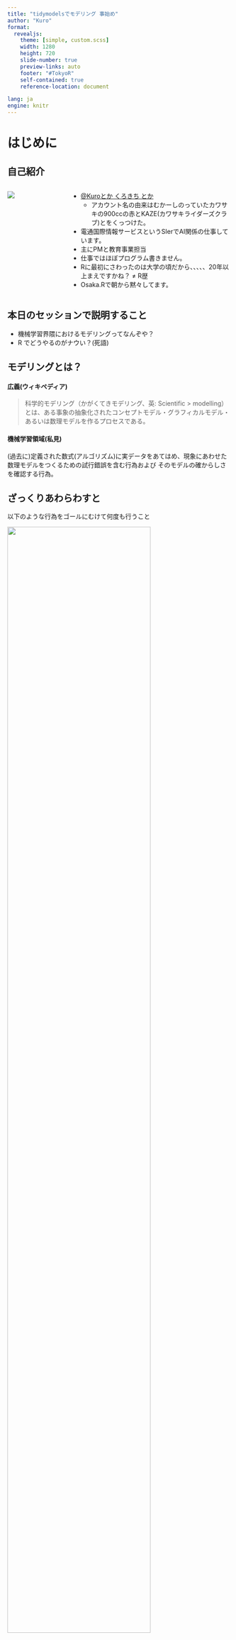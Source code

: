 ```yaml
---
title: "tidymodelsでモデリング 事始め"
author: "Kuro"
format: 
  revealjs:
    theme: [simple, custom.scss]
    width: 1280
    height: 720
    slide-number: true
    preview-links: auto
    footer: "#TokyoR"
    self-contained: true
    reference-location: document

lang: ja
engine: knitr
---
```


# はじめに

## 自己紹介

::: columns
::: {.column width="25%"}
![](./181120_8091.jpg)
:::

::: {.column width="75%"}
-   [\@Kuroとか くろきち とか](https://twitter.com/akaikaze_)
    -   アカウント名の由来はむかーしのっていたカワサキの900ccの赤とKAZE(カワサキライダーズクラブ)とをくっつけた。
-   電通国際情報サービスというSIerでAI関係の仕事しています。
-   主にPMと教育事業担当
-   仕事ではほぼプログラム書きません。
-   Rに最初にさわったのは大学の頃だから、、、、、20年以上まえですかね？ ≠ R歴
-   Osaka.Rで朝から黙々してます。
:::
:::

## 本日のセッションで説明すること

-   機械学習界隈におけるモデリングってなんぞや？
-   R でどうやるのがナウい？(死語)

## モデリングとは？

#### 広義(ウィキペディア)

> 科学的モデリング（かがくてきモデリング、英: Scientific \> modelling）とは、ある事象の抽象化されたコンセプトモデル・グラフィカルモデル・あるいは数理モデルを作るプロセスである。

#### 機械学習領域(私見)

(過去に)定義された数式(アルゴリズム)に実データをあてはめ、現象にあわせた数理モデルをつくるための試行錯誤を含む行為および そのモデルの確からしさを確認する行為。

## ざっくりあわらわすと

以下のような行為をゴールにむけて何度も行うこと

![](./%E6%A6%82%E5%BF%B5modeling.drawio.svg){fig-align="center" width="80%"}

## 参考 : データ分析のワークフロー

Wickham and Grolemund(2016) より作成

![](./t.drawio.svg){fig-align="center"}

## モデリング内でタスク(検討することは)たくさんある

### モデリングで実施するタスク(例) {.scrollable}

1)  モデルの選択
    -   複数モデル適用と評価\
        ランダムフォレスト Lasso ニューラルネットワーク
    -   タスク設定\
        回帰でやるのか？　分類でいくのか？
    -   ハイパーパラメータチューニング(初期設定値みたいなもの)
2)  評価の決定
    -   複数指標の検討\
        RMSEが良いのか？RMSLEがよいのか？
    -   汎用性能検討\
        過学習していないか？
    -   過去のモデルと比較の比較
    -   サンプリング方法\
        クロスバリデーションする？

## モデリング内でタスク(検討することは)たくさんある {auto-animate=true  visibility="uncounted"}

### モデリングで実施するタスク(例)

3)  データの処置
    -   特徴量エンジニアリング
    -   欠損値対応等\
        欠損は削除する？補完する？

等々

::: aside
もう少し詳細に学びたい場合は瓜生さんのスライドが非常によくまとまっていますので一読をお勧めします。 瓜生さんありがとう！！

[tidymodelsで覚えるRでのモデル構築と運用 / tidymodels2020 - Speaker Deck](https://speakerdeck.com/s_uryu/tidymodels2020)
:::

## Rにおけるモデリングの課題 {visibility="hidden"}

### タスクを横断的に実行できるものがない。

各パッケージはパッケージの目的の範囲しかあつかっていない。\
例)

| タスク           | パッケージ    |
|------------------|---------------|
| サンプリング     | rsample|
| モデル           | ranger        |
| パラメータサーチ | caret or 自作 |

### パッケージ毎にインターフェースが違う


例)ランダムフォレスト系

+---------------+-----------------+---------------+------------------------+
| パッケージ    | 決定木に与える\ | 作成する\     | ノード中の\            |
|               | 特徴量数        | 決定木の数    | 最小サンプルの数       |
+:=============:+:===============:+:=============:+:======================:+
| ranger        | mtry            | num.trees     | min.node.size          |
+---------------+-----------------+---------------+------------------------+
| randomForest  | mtry            | ntree         | nodesize               |
+---------------+-----------------+---------------+------------------------+
| Rborist       | nSamp           | nTree         | minNode                |
+---------------+-----------------+---------------+------------------------+
| sparlyr       | mtry            | num.trees     | min_instances_per_node |
+---------------+-----------------+---------------+------------------------+


## tidymodels
モデリングにかかわる各種のタスクを統一的にできるよう各種のパッケージを包含しつかいやすくしたもの。\

まずこれいれておけば、大体解決できると思えば良い。 ^[アルゴリズムについては数が多いので別にインストールは必要]

::: columns
::: {.column width="50%"}
```
─── tidymodels 1.0.0 ──
✔ broom        1.0.4     ✔ recipes      1.0.5
✔ dials        1.1.0     ✔ rsample      1.1.1
✔ dplyr        1.1.1     ✔ tibble       3.2.1
✔ ggplot2      3.4.1     ✔ tidyr        1.3.0
✔ infer        1.0.4     ✔ tune         1.0.1
✔ modeldata    1.1.0     ✔ workflows    1.1.3
✔ parsnip      1.0.4     ✔ workflowsets 1.0.0
✔ purrr        1.0.1     ✔ yardstick    1.1.0
✔ broom        1.0.4     ✔ recipes      1.0.5
✔ dials        1.1.0     ✔ rsample      1.1.1
✔ dplyr        1.1.1     ✔ tibble       3.2.1
✔ ggplot2      3.4.1     ✔ tidyr        1.3.0
✔ infer        1.0.4     ✔ tune         1.0.1
✔ modeldata    1.1.0     ✔ workflows    1.1.3
✔ parsnip      1.0.4     ✔ workflowsets 1.0.0
✔ purrr        1.0.1     ✔ yardstick    1.1.0
```

::: 
::: {.column width="50%"}
タスクと包含パッケージとの関係例

| タスク           | パッケージ    |
|------------------|---------------|
| サンプリング     | rsample|
| 前処理           | dplyr purrr tidyr        |
| パラメータサーチ | tune dials |
| モデルの性能評価 | yardstick |
| 可視化           | ggplot2 |
::: 
::: 

::: aside
わたしも全てのパッケージを理解しているわけではない。
::: 

## 今日覚えてもらうこと

tydymodelsをつかって以下の3つについてちょっとわかってもらいます。

1. モデリングまでの一連の流れ(コードベース)
1. サンプリング
1. モデル適用
1. 評価

::: aside
※他の方のセッションで、tidyverseをつかったデータ整理はなんとなーくわかっている状態を想定してます。
::: 

## モデリングまでの一連の流れ(コードベース) {.scrollable}
```r
#| code-line-numbers: "|17-21|23-30|32-36"
# ライブラリの読み込み
library(tidyverse)
library(tidymodels)
# アルゴリスムこれだけはインストールされないので別途install_packageする。
library(ranger)

# データの読み込み
# CSVから読みこむときは下記
# data <- readr::read_csv("path/to/aaaa.csv")
# 今回は[iris]を利用
iris_df <- iris %>% as_tibble()

# データの前処理
iris_df <- iris_df %>%
  mutate(Species = as.factor(Species))

# データの分割
set.seed(123)
split <- initial_split(iris_df, prop = 0.7)
train_data <- training(split)
test_data <- testing(split)

# モデルの定義
rf_spec <- rand_forest(mtry = 3, trees = 500) %>%
  set_mode("classification") %>%
  set_engine("ranger")

# モデルの学習
rf_fit <- rf_spec %>%
  fit(Species ~ ., data = train_data)

# モデルの評価
pred_metrics <-
  rf_fit %>%
    predict(test_data) %>%
    bind_cols(test_data) %>%
    metrics(truth = Species, estimate = .pred_class)
```

## サンプリング : resample パッケージ

### 手持ちのデータを学習データ(train)と評価データ(test)に分割します。

#### なぜ？
モデルの性能を評価するため。\
学習に利用したデータ=既知(モデルが知っている)なので、モデルの評価に利用するとカンニングになる。\
このカンニングのことを、リーケージとよぶ。\
評価の為に新しくデータを用意できればよいが現実的ではないので、今あるデータを2つに分割して既知(学習データ)と未知(評価データ)として便宜あつかいます。

::: aside
リーケージについては下記などを参考に\
[機械学習のリーケージについて考える｜西岡賢一郎@研究者から経営者へ｜note](https://note.com/kenichiro/n/n2ff08344160a#QYIn9)

[正解率が高すぎる？AIを間違って導入しないために最低限知っておきたい知識｜西岡賢一郎@研究者から経営者へ｜note](https://note.com/kenichiro/n/nb46a7e112cfc#aX9FT)
:::

## サンプリング : resample パッケージ {.scrollable}
```r
library(rsample)
library(tidyverse)

# as_tibbleはなくてもよい。
iris_df <- iris %>% as_tibble()

# 学習:評価=7:3で分割するよという宣言
df_split <- initial_split(iris_df, prop=0.7)

# 学習データ抽出
df_train <- training(df_split)

#評価データ抽出
df_test <- testing(df_split)

paste(nrow(iris_df),nrow(df_train),nrow(df_test),sep=" - ")
```


## モデル適用 : persnipパッケージ {auto-animate=true}
### 機械学習タスクや利用するアルゴリズムやハイパーパラメータなどを設定し、実際にデータを当てはめ(学習)る。

```r
# モデルの定義
rf_spec <- 
  rand_forest(mtry = 3, trees = 500) %>%
  set_mode("classification") %>%
  set_engine("ranger")

# モデルの学習
rf_fit <- rf_spec %>%
  fit(Species ~ ., data = train_data)
```

## モデル適用 : persnipパッケージ {auto-animate=true  visibility="uncounted"}

```r
#| code-line-numbers: "1-5"
# モデルの定義
rf_spec <- 
  rand_forest(mtry = 3, trees = 500) %>%
  set_mode("classification") %>%
  set_engine("ranger")

# モデルの学習
rf_fit <- rf_spec %>%
  fit(Species ~ ., data = train_data)
```

### 利用できるモデルを知るには？
どんなアルゴリズムに対応しているかは下記をチェック\
[Explore tidymodels \- Search parsnip models](https://www.tidymodels.org/find/parsnip/)


## モデル適用 : persnipパッケージ {auto-animate=true  visibility="uncounted"}
```r
#| code-line-numbers: "7-13"
# モデルの定義
rf_spec <- 
  rand_forest(mtry = 3, trees = 500) %>%
  set_mode("classification") %>%
  set_engine("ranger")

# モデルの学習
rf_fit <- rf_spec %>%
  fit(Species ~ ., data = train_data)

# あえて説明変数を絞りたい場合は`+`でつなぐとよい。
#rf_fit <- rf_spec %>%
#  fit(Species ~ Sepal.Length+Sepal.Width, data = train_data)
```

### formula 
目的変数 ~(チルダ) .(ドット)でつないているところがformulaです。\
.(ドット)は目的変数以外の全てをあらわします。\
説明変数を明示的に示す場合は`+`でつなぐとよいです。\
一部だけ利用するようなシーンは一般的ではなく、前処理で事前に落しておくのが一般的です。

## 評価 : yardstick {auto-animate=true}
```r
# モデルの評価
pred_metrics <-
  rf_fit %>%
    predict(test_data) %>%
    bind_cols(test_data) %>%
    metrics(truth = Species, estimate = .pred_class)
```

### 未知データ(評価データ)にあてはめて、あてはまり度合いを測る。
教師あり学習においては評価は答えあわせです。\
`predict`でモデルくんの回答を作り、`bind_cols`で問題と答えとセットにする。\
`metrics`で採点。採点基準はaccuracy(正解率)やMSE(平均二乗誤差)など、タスクと得たい結果にあわせて選択する必要がある。\
どんな評価指標があるかは[こちら](https://yardstick.tidymodels.org/articles/metric-types.html)を参照のこと。\

## 評価 : yardstick {auto-animate=true visibility="uncounted"}
### また、
[![評価指標入門](./評価指標入門.jpg){fig-align="center" }](https://www.amazon.co.jp/%E8%A9%95%E4%BE%A1%E6%8C%87%E6%A8%99%E5%85%A5%E9%96%80%E3%80%9C%E3%83%87%E3%83%BC%E3%82%BF%E3%82%B5%E3%82%A4%E3%82%A8%E3%83%B3%E3%82%B9%E3%81%A8%E3%83%93%E3%82%B8%E3%83%8D%E3%82%B9%E3%82%92%E3%81%A4%E3%81%AA%E3%81%90%E6%9E%B6%E3%81%91%E6%A9%8B-%E9%AB%98%E6%9F%B3-%E6%85%8E%E4%B8%80-ebook/dp/B0BT7GBF5L/ref=sr_1_1?adgrpid=146733477735&hvadid=649200618859&hvdev=c&hvqmt=e&hvtargid=kwd-1958982634281&hydadcr=16038_13644378&jp-ad-ap=0&keywords=%E8%A9%95%E4%BE%A1%E6%8C%87%E6%A8%99%E5%85%A5%E9%96%80&qid=1681817657&sr=8-1)\
に網羅的に評価指標について書かれておりおすすめです。\
R界隈の先輩方に感謝！！


## 最後にネタバラしもふくめて

本セッションで活用したコードは、ChatGPTさんに聞いて作ったものになります。\
ググるのも良いのですが、コード界隈はChatGPTさんが素晴しいです。\
まずコードを読み、わからないところを調べる方が効率的でもありますので是非活用してみてください！！\

以下がプロンプト例になります。

```size
機械学習モデルの学習スクリプトの例を示してください。

以下の要件を満してください
- 言語: R言語 
- ライブラリ: tidyverse tidymodel,ranger
- アルゴリズム: randomforest
- データセット名: ああああ 
  - 目的変数: 目的変数
  - 説明変数: ｔ1,ｔ2,ｔ3,ｔ4,ｔ5,ma1,ma2
- タスク: 回帰
- データ分割: 7:3
- 交差検証: false

```

::: aside
今回、PowerPoint封印してみましたが、スライド作りに三倍(特にお絵描き系)かかった感触です。
:::

# EOF<br>Thank you!!

## おまけ

### こまったときのNEXTアクション
  1. HELP(Rstudio : F1キー)\
  まずここから
  1. viggnet\
  サンプルコードなどが使い方とともにのっている。
  1. rwakalangに質問\
   日本のR最大のコミュニティーなので活用しない手はない
  1. F2ボタン\
  関数が宣言されているソースを確認できる。\
  ハードに感じるかもしれないがどうやって動いているか知ると理解が進む事がある。\
  他者のコードは最高の参考資料です。
  1. ChatGPT\
  次世代の相棒
  

## 参考文献 等々 {.scrollable}
- [tidymodels で分類モデルをハイパーパラメータ・チューニングして学習して予測して評価する - Qiita](https://qiita.com/KotaYoneda/items/1cde4d5b4c36ebdf0e72)
- [tidymodelsによるtidyな機械学習（その1：データ分割と前処理から学習と性能評価まで） - Dropout (hatenablog.com)](https://dropout009.hatenablog.com/entry/2019/01/06/124932#tidy%E3%81%AA%E6%A9%9F%E6%A2%B0%E5%AD%A6%E7%BF%92%E3%83%95%E3%83%AD%E3%83%BC)
- [Rユーザのためのtidymodels\[実践\]入門 〜モダンな統計・機械学習モデリングの世界：書籍案内｜技術評論社 (gihyo.jp)](https://gihyo.jp/book/2023/978-4-297-13236-1)
- [【R】tydymodelsを用いてlightgbmをやってみる（その３） - Qiita](https://qiita.com/kenkenvw/items/d605050a88636cd677e7)

- [R と tidymodels を使用して機械学習モデルを作成する - Training | Microsoft Learn](https://learn.microsoft.com/ja-jp/training/paths/machine-learning-with-r/)

- [【tidymodels講座1】当講座の概要 - データサイエンスの道標 (datasciencemore.com)](https://datasciencemore.com/r-tidymodels-overview/)

- [ご注文は学習済モデルの確認ですか？BROOM【tidymodels, broom】 \- Qiita](https://qiita.com/Ringa_hyj/items/7fed9a3a7cc25cdfa695)

- [【tidymodels講座2】\{tidyverse\}探索的データ分析 \- データサイエンスの道標](https://datasciencemore.com/r-tidymodels-tidyverse/)
- [Books \- Tidy Modeling with R](https://www.tidymodels.org/books/tmwr/)
- [tidymodelsで覚えるRでのモデル構築と運用 / tidymodels2020 \- Speaker Deck](https://speakerdeck.com/s_uryu/tidymodels2020)
- [ご注文は学習済モデルの確認ですか？BROOM【tidymodels, broom】 \- Qiita](https://qiita.com/Ringa_hyj/items/7fed9a3a7cc25cdfa695)
- [【tidymodels講座2】\{tidyverse\}探索的データ分析 \- データサイエンスの道標](https://datasciencemore.com/r-tidymodels-tidyverse/)

- [9 モデルの有効性の判断 \|Rによる整頓されたモデリング (tmwr.org)](https://www.tmwr.org/performance.html)

